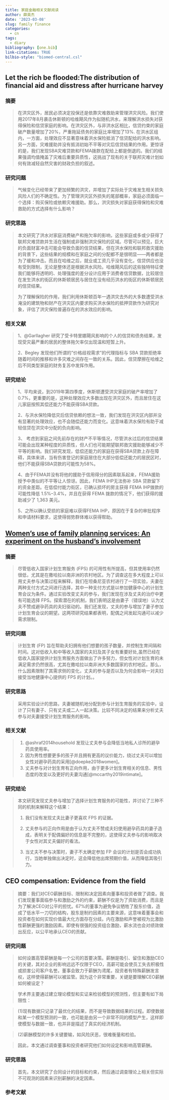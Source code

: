 ```yaml
---
title: 家庭金融相关文献阅读
author: 薛英杰
date: '2023-03-08'
slug: family finance
categories:
  - cn
tags:
  - diary
bibliography: [one.bib]
link-citations: TRUE
bilbio-style: "biomed-central.csl"
---
```


## Let the rich be flooded:The distribution of financial aid and disstress after hurricane harvey

### 摘要

> 在洪灾区外，居民必须决定投保还是依靠灾难救助来管理洪灾风险。我们使用2017年8月袭击休斯顿的哈维飓风作为拟随机洪水，来理解洪水损失对获得保险和信贷家庭的影响。在洪灾区外，与非洪水区相比，信贷约束的家庭破产数量增加了20%，严重拖延债务的家庭比率增加了13%. 在洪水区组内，一方面，处理效应不显著意味着洪水保险抵消了信贷配给的洪水影响。另一方面，灾难援助并没有抵消初始不平等对灾后信贷结果的作用。更惊讶的是，我们发现SBA灾难贷款和FEMA拨款在配给上都是倒退的。我们的结果强调均值掩盖了灾难后重要异质性，这挑战了现有的关于联邦灾难计划如何有效减轻自然灾害的财政负担的叙述。

### 研究问题

> 气候变化已经带来了更加频繁的洪灾，并增加了实际处于灾难发生相关损失风险人们的不确定性。为了管理洪灾区外损失的尾部概率，家庭必须面临一个选择：购买保险或依赖灾难援助。那么，洪灾损失对家庭获得保险和灾难救助的方式选择有什么影响？

### 研究思路

> 本文研究了洪水对家庭消费破产和拖欠率的影响，这些家庭或多或少获得了联邦灾难贷款并生活在强制或非强制洪灾保险的区域。尽管可以预见，巨大的负面财富冲击可能会导致负面的信贷结果，但在洪水保险和联邦救灾援助的背景下，这些结果的规模和在家庭之间的分配都不是很明显------两者都是为了缓和冲击。而且在哈维之后，就业或工资几乎没有变化，信贷供应也没有受到限制，无论是整体还是根据洪水风险。哈维飓风后的这些独特特征使我们能够将透明的、处理强度的差分设计应用于消费者信贷数据，比较居住在发生洪水的街区的休斯顿居民与居住在没有经历洪水的街区的休斯顿居民的信贷结果。
>
> 为了理解保险的作用，我们利用休斯顿百年一遇洪灾去外的大多数遭受洪水淹没的建筑物和财产在洪灾区内要求购买洪水保险的抵押贷款作为研究对象，评估了洪灾保险普遍存在的洪水效应的影响。

### 相关文献

> 1、@Garllagher 研究了受卡特里娜飓风影响的个人的信贷和债务结果，发现受灾最严重的居民的整体拖欠率仅出现温和短暂上升。
>
> 2、Begley 发现他们所谓的"价格歧视需求"的代理指标与 SBA 贷款拒绝率随着时间的推移和许多灾难之间存在一致的关系。因此，信贷摩擦在哈维之后不同类型家庭的财务复苏中发挥作用。

### 研究结论

> 1、平均来说，到2019年第四季度，休斯顿遭受洪灾家庭的破产率增加了0.7%，更重要的是，这种处理效应大多数出现在洪灾区外，而且居住在这儿家庭按照其偿还能力不能获得SBA贷款。
>
> 2、与洪水保险降低灾后信贷依赖的想法一致，我们发现在洪灾区内部并没有显著的处理效应，也不会随偿还能力而变化。这意味着洪水保险有助于减轻信贷在洪灾中分配的负向影响。
>
> 3、 考虑到家庭之间先前存在的财产不平等情况，尽管洪水过后的信贷结果可能会出现某种程度的异质性，但人们也可能期望联邦救灾援助能够减少不平等的影响。我们研究发现，低偿还能力的家庭在获得SBA贷款上存在障碍，具体来讲，当有伤害登记的家庭居住在大部分低偿还能力的居民区时，他们不能获得SBA贷款的可能性为58%。
>
> 4、由于FEMA并没有将他的援助于信用得分的因素联系起来，FEMA援助授予中类似的不平等让人惊讶。因此，FEMA IHP无法弥补 SBA 贷款留下的资金差距。在低偿付能力街区，已确认损坏的房主获得 FEMA IHP拨款的可能性降低 1.5%--3.4%，并且在获得 FEMA 拨款的情况下，他们获得的援助减少了 1,363 美元。
>
> 5、之所以确认受损的家庭难以获得FEMA IHP，原因在于复杂的审批程序和申请材料要求，这使得弱势群体难以获得帮助。

## [Women's use of family planning services: An experiment on the husband's involvement](https://doi.org/10.1016/j.jdeveco.2022.102915)

### 摘要

> 尽管低收入国家计划生育服务 (FPS) 的可用性有所提高，但其使用率仍然很低，尤其是在撒哈拉以南非洲的农村地区。为了调查这在多大程度上可以用丈夫参与决策过程来解释，我们在坦桑尼亚农村进行了一项实验，夫妻在两种支付方式之间进行选择，其中一种支付方式是以参加健康中心的计划生育会议为条件。通过实验改变丈夫的参与，我们发现在涉及丈夫的治疗中更有可能选择 FPS。探索潜在的机制，我们表明这是由妻子（错误地）认为丈夫不赞成避孕药具的夫妇驱动的。我们还发现，丈夫的参与增加了妻子参加计划生育会议的期望。这两项研究结果都表明，配偶之间发起沟通可以减少需求限制。

### 研究问题

> 计划生育 (FP) 旨在帮助夫妇拥有他们想要的孩子数量，并控制生育间隔和时间。这对低收入和中等收入国家的夫妇及其子女有重要好处,虽然已经在低收入国家提供计划生育服务方面做出了许多努力，但女性对计划生育的未满足需求仍然很高，尤其在撒哈拉以南非洲大多数国家的农村地区。那么，什么因素限制了其需求侧的变化，丈夫的参与是否以及为何会影响一对夫妇接受当地健康中心提供的 FPS 的计划。。

### 研究思路

> 采用实验设计的思路，夫妻被随机地分配到参与计划生育服务的实验中，设计了只有妻子、只有丈夫或二人一起决策。比较不同决定的结果来分析丈夫参与对夫妻接受计划生育服务的影响。

### 相关文献

> 1.  @ashraf2014household 发现让丈夫参与会降低当地私人诊所的避孕药具使用率。
> 2.  因为男性想要更多的孩子并且拥有更高的议价能力，绕过丈夫可以增加女性对避孕药具的采用[@doepke2018women]。
> 3.  丈夫参与对计划生育有正向作用，由于更多计划生育相关的信息、男性态度的改变以及更好的夫妻沟通[@mccarthy2019intimate]。

### 研究结论

> 本文研究发现丈夫参与增加了选择计划生育服务的可能性，并讨论了三种不同的机制来解释这个结果：
>
> 1.  我们没有发现丈夫比妻子更喜欢 FPS 的证据。
>
> 2.  丈夫参与的正向作用是由于认为丈夫不赞成夫妇使用避孕药具的妻子造成，表明关于配偶偏好的信息是不完整的，这使得丈夫参与的影响取决于女性对其丈夫偏好的看法。
>
> 3.  当丈夫不参与决策时，妻子不太确定参加 FP 会议的计划是否会成功执行，当她单独做出决定时，这会降低他出席预期价值，从而降低其吸引力。

## CEO compensation: Evidence from the field

> 摘要：我们对CEO薪酬目标、限制和决定因素向董事和投资者做了调查。我们发现董事面临参与和激励之外的约束，薪酬不仅是为了资助消费，而且是为了解决CEO对公平的担忧。67%的董事为避免争议牺牲了股东价值，造成了低水平一刀切的结构，股东是制约因素的主要来源，这意味着董事会和投资者在如何实现价值最大化方面存在分歧。内在激励和声誉被视为比激励性薪酬更强的激励因素。即使有很强的投资组合激励，薪水流也会对绩效做出反应，以公平地承认CEO的贡献。

### 研究问题

> 如何设置高管薪酬是每一个公司的首要决策。薪酬是吸引、留住和激励CEO的关键，其对企业的影响远远不仅限于CEO，高薪可能会使员工失去积极性或损害公司客户名誉。董事会致力于薪酬为鸢尾，投资者有特殊薪酬发言权，这样使得薪酬可以被监管。因为这个非常重要，关键是要理解CEO薪酬如何被设定？

> 学术界主要通过建立理论模型和实证来检验模型的预测性，但主要有如下局限性：

> (1)现有数据只记录了最优化的结果，而不是导致数据结果的过程。即使数据和某一个模型预测的一致，也可能是由另一个非常不同的模型产生，这样即使模型与数据一致，也并非是描述了真实的经济机制。

> (2)薪酬模型的许多关键要输，如风险厌恶，很难衡量和检验。

> 因此，本文通过调查董事和投资者研究他们如何设定和影响高管薪酬。

### 研究思路

> 首先，本文研究了合同设计的目标和约束，然后通过调查理论上相关但实际不可观测的因素来识别薪酬的决定因素。


### 参考文献
